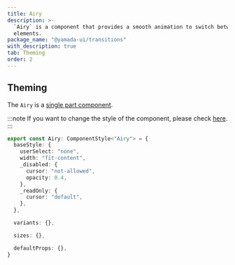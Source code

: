 ```yaml
---
title: Airy
description: >-
  `Airy` is a component that provides a smooth animation to switch between two
  elements.
package_name: "@yamada-ui/transitions"
with_description: true
tab: Theming
order: 2
---
```


## Theming

The `Airy` is a [single part component](/styled-system/theming/component-styles#single-part-components).

:::note
If you want to change the style of the component, please check [here](/styled-system/theming/customize-theme#changing-the-style-of-components).
:::

```ts
export const Airy: ComponentStyle<"Airy"> = {
  baseStyle: {
    userSelect: "none",
    width: "fit-content",
    _disabled: {
      cursor: "not-allowed",
      opacity: 0.4,
    },
    _readOnly: {
      cursor: "default",
    },
  },

  variants: {},

  sizes: {},

  defaultProps: {},
}
```
